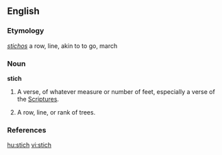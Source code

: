 {{also|Stich}}
==English==

===Etymology===
{{etyl|el}} ''[[stichos]]'' a row, line, akin to to go, march

===Noun===
'''stich'''

# {{obsolete}} A verse, of whatever measure or number of feet, especially a verse of the [[Scriptures]].
# {{obsolete}} A row, line, or rank of trees.

===References===
{{R:1913}}

[[hu:stich]]
[[vi:stich]]